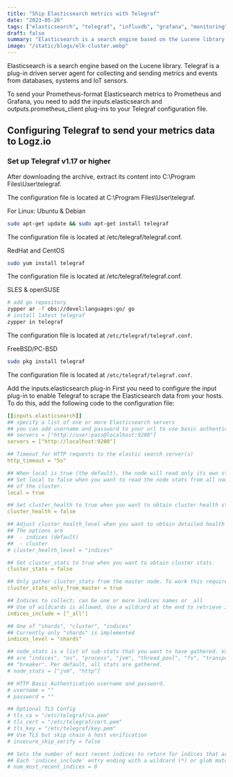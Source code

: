 ```yaml
---
title: "Ship Elasticsearch metrics with Telegraf"
date: "2023-05-26"
tags: ["elasticsearch", "telegraf", "influxdb", "grafana", "monitoring"]
draft: false
summary: "Elasticsearch is a search engine based on the Lucene library. Telegraf is a plug-in driven server agent for collecting and sending metrics and events from databases, systems and IoT sensors"
image: "/static/blogs/elk-cluster.webp"
---
```


Elasticsearch is a search engine based on the Lucene library. Telegraf is a plug-in
driven server agent for collecting and sending metrics and events from databases,
systems and IoT sensors.

To send your Prometheus-format Elasticsearch metrics to Prometheus and Grafana,
you need to add the inputs.elasticsearch and outputs.prometheus_client plug-ins
to your Telegraf configuration file.

## Configuring Telegraf to send your metrics data to Logz.io

### Set up Telegraf v1.17 or higher

After downloading the archive, extract its content into C:\Program Files\User\telegraf\.

The configuration file is located at C:\Program Files\User\telegraf\.

For Linux:
Ubuntu & Debian

```bash
sudo apt-get update && sudo apt-get install telegraf
```

The configuration file is located at /etc/telegraf/telegraf.conf.

RedHat and CentOS

```bash
sudo yum install telegraf
```

The configuration file is located at /etc/telegraf/telegraf.conf.

SLES & openSUSE

```bash
# add go repository
zypper ar -f obs://devel:languages:go/ go
# install latest telegraf
zypper in telegraf
```

The configuration file is located at `/etc/telegraf/telegraf.conf`.

FreeBSD/PC-BSD

```bash
sudo pkg install telegraf
```

The configuration file is located at `/etc/telegraf/telegraf.conf`.

Add the inputs.elasticsearch plug-in
First you need to configure the input plug-in to enable Telegraf to scrape the Elasticsearch data from your hosts. To do this, add the following code to the configuration file:

```yml
[[inputs.elasticsearch]]
## specify a list of one or more Elasticsearch servers
## you can add username and password to your url to use basic authentication:
## servers = ["http://user:pass@localhost:9200"]
servers = ["http://localhost:9200"]

## Timeout for HTTP requests to the elastic search server(s)
http_timeout = "5s"

## When local is true (the default), the node will read only its own stats.
## Set local to false when you want to read the node stats from all nodes
## of the cluster.
local = true

## Set cluster_health to true when you want to obtain cluster health stats
cluster_health = false

## Adjust cluster_health_level when you want to obtain detailed health stats
## The options are
##  - indices (default)
##  - cluster
# cluster_health_level = "indices"

## Set cluster_stats to true when you want to obtain cluster stats.
cluster_stats = false

## Only gather cluster_stats from the master node. To work this require local = true
cluster_stats_only_from_master = true

## Indices to collect; can be one or more indices names or _all
## Use of wildcards is allowed. Use a wildcard at the end to retrieve index names that end with a changing value, like a date.
indices_include = ["_all"]

## One of "shards", "cluster", "indices"
## Currently only "shards" is implemented
indices_level = "shards"

## node_stats is a list of sub-stats that you want to have gathered. Valid options
## are "indices", "os", "process", "jvm", "thread_pool", "fs", "transport", "http",
## "breaker". Per default, all stats are gathered.
# node_stats = ["jvm", "http"]

## HTTP Basic Authentication username and password.
# username = ""
# password = ""

## Optional TLS Config
# tls_ca = "/etc/telegraf/ca.pem"
# tls_cert = "/etc/telegraf/cert.pem"
# tls_key = "/etc/telegraf/key.pem"
## Use TLS but skip chain & host verification
# insecure_skip_verify = false

## Sets the number of most recent indices to return for indices that are configured with a date-stamped suffix.
## Each 'indices_include' entry ending with a wildcard (*) or glob matching pattern will group together all indices that match it, and ## sort them by the date or number after the wildcard. Metrics then are gathered for only the 'num_most_recent_indices' amount of most ## recent indices.
# num_most_recent_indices = 0
```
